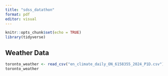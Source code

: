 ```yaml
---
title: "sdss_datathon"
format: pdf
editor: visual
---
```


```r
knitr::opts_chunk$set(echo = TRUE)
library(tidyverse)
```

## Weather Data

```r
toronto_weather <- read_csv("en_climate_daily_ON_6158355_2024_P1D.csv")
toronto_weather

```
